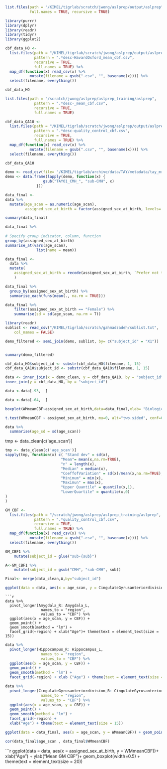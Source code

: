 ```{r}
list.files(path = "/KIMEL/tigrlab/scratch/jwong/aslprep/output/aslprep", pattern = ".*desc-HavardOxford_mean_cbf.csv",
           full.names = TRUE, recursive = TRUE)
```

```{r}
library(purrr)
library(dplyr)
library(readr)
library(tidyr)
library(ggplot2)
```

```{r}

cbf_data_HO <-
  list.files(path = "/KIMEL/tigrlab/scratch/jwong/aslprep/output/aslprep",
             pattern = ".*desc-HavardOxford_mean_cbf.csv",
             recursive = TRUE,
             full.names = TRUE) %>%
  map_df(function(x) read_csv(x) %>% 
           mutate(filename = gsub(".csv", "", basename(x)))) %>%
  select(filename, everything())

cbf_data_HO
```
```{r}
list.files(path = "/scratch/jwong/aslprep/aslprep_training/aslprep",
             pattern = ".*desc-_mean_cbf.csv",
             recursive = TRUE,
             full.names = TRUE)
```
```{r}
cbf_data_QA10 <-
  list.files(path = "/KIMEL/tigrlab/scratch/jwong/aslprep/output/aslprep",
             pattern = ".*desc-quality_control_cbf.csv",
             recursive = TRUE,
             full.names = TRUE) %>%
  map_df(function(x) read_csv(x) %>% 
           mutate(filename = gsub(".csv", "", basename(x)))) %>%
  select(filename, everything())

cbf_data_QA10
```

```{r}
demo <- read_csv(file= '/KIMEL/tigrlab/archive/data/TAY/metadata/tay_mri_demo.csv')
demo <- data.frame(lapply(demo, function(x) {
                 gsub("TAY01_CMH_", "sub-CMH", x)
              })) 
```
```{r}
data_final <-
data %>% 
  mutate(age_scan = as.numeric(age_scan),
         assigned_sex_at_birth = factor(assigned_sex_at_birth, levels= c("Male", "Female")))
```
```{r}
summary(data_final)
```
```{r}
data_final %>%                                        
  
# Specify group indicator, column, function
group_by(assigned_sex_at_birth)                       
summarise_at(vars(age_scan),
              list(name = mean))
```
```{r}
data_final <-
  data %>%
  mutate(
    assigned_sex_at_birth = recode(assigned_sex_at_birth, `Prefer not to answer` = "NA")
    )
```

```{r}
data_final %>% 
  group_by(assigned_sex_at_birth) %>% 
  summarise_each(funs(mean(., na.rm = TRUE)))
```
```{r}
data_final %>%
    filter(assigned_sex_at_birth == "Female") %>%
    summarise(sd = sd(age_scan, na.rm = T))
```


```{r}
library(readr)
sublist <- read_csv("/KIMEL/tigrlab/scratch/gahmadzadeh/sublist.txt", 
    col_names = FALSE)
```
```{r}
demo_filtered <- semi_join(demo, sublist, by= c("subject_id" = "X1"))
```
```{r}

```

```{r}
summary(demo_filtered)
```

```{r}
cbf_data_HO$subject_id <- substr(cbf_data_HO$filename, 1, 15)
cbf_data_QA10$subject_id <- substr(cbf_data_QA10$filename, 1, 15)
```


```{r}

data <- inner_join(x = demo_clean, y = cbf_data_QA10, by = "subject_id") %>%
inner_join(y = cbf_data_HO, by = "subject_id") 

```


```{r}
data <-data[-93,  ]
```
```{r}
data <-data[-64,  ]
```


```{r}
boxplot(WMmeanCBF~assigned_sex_at_birth,data=data_final,xlab= "Biological Sex", ylab= "Mean GM", par(cex.lab=1.5), par(cex.axis=1.5))
```
```{r}
t.test(WMmeanCBF ~ assigned_sex_at_birth, mu=0, alt="two.sided", conf=0.95, data=data_final)
```


```{r}
data %>% 
  summarise(age_sd = sd(age_scan))
```

tmp <- data_clean[c('age_scan')]

```{r}
tmp <- data_clean[c('age_scan')]
sapply(tmp, function(x) c( "Stand dev" = sd(x), 
                         "Mean"= mean(x,na.rm=TRUE),
                         "n" = length(x),
                         "Median" = median(x),
                         "CoeffofVariation" = sd(x)/mean(x,na.rm=TRUE),
                         "Minimum" = min(x),
                         "Maximun" = max(x),
                         "Upper Quantile" = quantile(x,1),
                         "LowerQuartile" = quantile(x,0)
)
)
```



```{r}
GM_CBF <-
  list.files(path = "/scratch/jwong/aslprep/aslprep_training/aslprep",
             pattern = ".*quality_control_cbf.csv",
             recursive = TRUE,
             full.names = TRUE) %>%
  map_df(function(x) read_csv(x) %>% 
           mutate(filename = gsub(".csv", "", basename(x)))) %>%
  select(filename, everything())

```

```{r}
GM_CBF1 %>%
    mutate(subject_id = glue("sub-{sub}")
```


```{r}
A<-GM_CBF1 %>%
    mutate(subject_id = gsub("CMH", "sub-CMH", sub))
```

```{r}
Final<- merge(data_clean,A,by="subject_id")
```


```{r}
ggplot(data = data, aes(x = age_scan, y = CingulateGyrusanteriordivision_L)) + geom_point() + geom_smooth(method = "lm")+ xlab("Age")+ theme(text = element_text(size = 15))
```

```
```{r}
data %>%
  pivot_longer(Amygdala_R: Amygdala_L,
                names_to = "region",
                values_to = "CBF") %>%
  ggplot(aes(x = age_scan, y = CBF)) + 
  geom_point() + 
  geom_smooth(method = "lm") + 
  facet_grid(~region) + xlab("Age")+ theme(text = element_text(size = 15))
```
```{r}
data %>%
  pivot_longer(Hippocampus_R: Hippocampus_L,
                names_to = "region",
                values_to = "CBF") %>%
  ggplot(aes(x = age_scan, y = CBF)) + 
  geom_point() + 
  geom_smooth(method = "lm") + 
  facet_grid(~region) + xlab ("Age") + theme(text = element_text(size = 15))
```
```{r}
data %>%
  pivot_longer(CingulateGyrusanteriordivision_R: CingulateGyrusanteriordivision_L,
                names_to = "region",
                values_to = "CBF") %>%
  ggplot(aes(x = age_scan, y = CBF)) + 
  geom_point() + 
  geom_smooth(method = "lm") + 
  facet_grid(~region) + 
  xlab("Age") + theme(text = element_text(size = 15))
```

```{r}
ggplot(data = data_final, aes(x = age_scan, y = WMmeanCBF)) + geom_point() + geom_smooth(method = "lm") + facet_grid(~assigned_sex_at_birth) + xlab("Age") + ylab("Mean GM") + theme(text = element_text(size = 20)) 
```

```{r}
cor(data_final$age_scan , data_final$WMmeanCBF)
```



```{r}
ggplot(data = data, aes(x = assigned_sex_at_birth, y = WMmeanCBF))+ xlab("Age") + ylab("Mean GM CBF")+ geom_boxplot(width=0.5) + theme(text = element_text(size = 20))